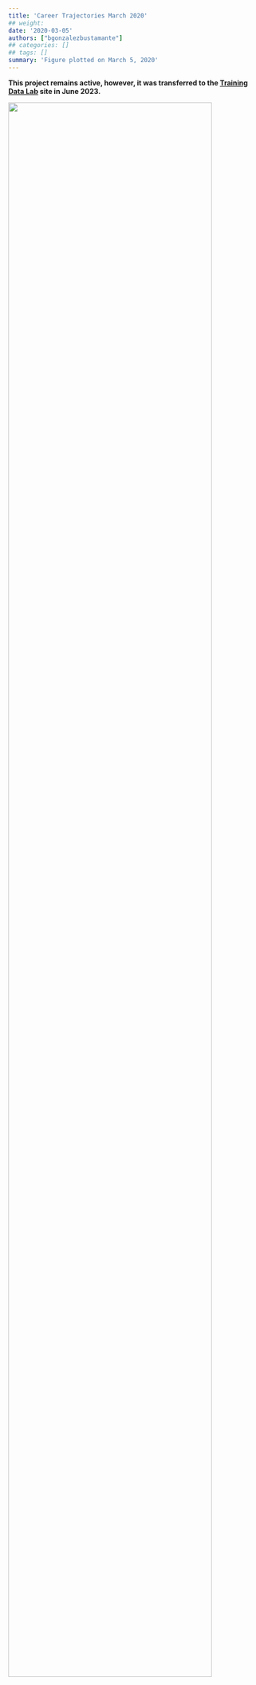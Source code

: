 ```yaml
---
title: 'Career Trajectories March 2020'
## weight:
date: '2020-03-05'
authors: ["bgonzalezbustamante"]
## categories: []
## tags: []
summary: 'Figure plotted on March 5, 2020'
---
```


**This project remains active, however, it was transferred to the [Training Data Lab](https://training-datalab.com/cps-ranking) site in June 2023.**

![](Careers-Mar-2020.png){ width=90% }
